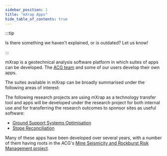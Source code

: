 ```yaml
---
sidebar_position: 1
title: "mXrap Apps"
hide_table_of_contents: true
---
```



:::tip

Is there something we haven't explained, or is outdated? <Obfuscate email="info@mxrap.com">Let us know!</Obfuscate>

:::

mXrap is a geotechnical analysis software platform in which suites of apps can be developed. The [ACG team](/team) and some of our users develop their own apps.

The suites available in mXrap can be broadly summarised under the following areas of interest:

<AppGrid />

The following research projects are using mXrap as a technology transfer tool and apps will be developed under the research project for both internal use and for transferring the research outcomes to sponsor sites as useful software:

- [Ground Support Systems Optimisation](https://gsso.com.au/)
- [Stope Reconciliation](https://acg.uwa.edu.au/stope-design-phase-2/)

Many of these apps have been developed over several years, with a number of them having roots in the ACG's [Mine Seismicity and Rockburst Risk Management project](https://acg.uwa.edu.au/mine-seismicity-and-rockburst-risk-management-project/).
